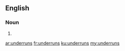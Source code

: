 ==English==

===Noun===
{{head|en|noun plural form}}

# {{plural of|underrun|lang=en}}

[[ar:underruns]]
[[fr:underruns]]
[[ku:underruns]]
[[my:underruns]]